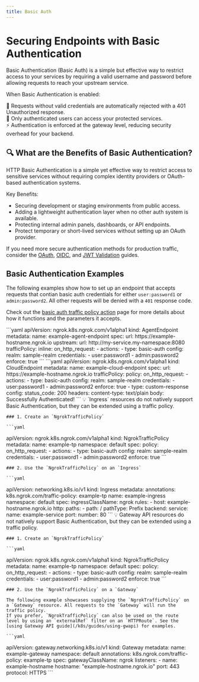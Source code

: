 ```yaml
---
title: Basic Auth
---
```



# Securing Endpoints with Basic Authentication

Basic Authentication (Basic Auth) is a simple but effective way to restrict access to your services by requiring a valid username and password before allowing requests to reach your upstream service.

When Basic Authentication is enabled:

🔐 Requests without valid credentials are automatically rejected with a 401 Unauthorized response. <br />
🔐 Only authenticated users can access your protected services. <br />
⚡ Authentication is enforced at the gateway level, reducing security overhead for your backend. <br />


## 🔍 What are the Benefits of Basic Authentication?

HTTP Basic Authentication is a simple yet effective way to restrict access to sensitive services without requiring complex identity providers or OAuth-based authentication systems.

Key Benefits:

- Securing development or staging environments from public access.
- Adding a lightweight authentication layer when no other auth system is available.
- Protecting internal admin panels, dashboards, or API endpoints.
- Protect temporary or short-lived services without setting up an OAuth provider.

If you need more secure authentication methods for production traffic, consider the [OAuth](/k8s/guides/how-to/oauth), [OIDC](/k8s/guides/how-to/oidc), and [JWT Validation](/k8s/guides/how-to/jwt-validation) guides.

## Basic Authentication Examples

The following examples show how to set up an endpoint that accepts requests that contian basic auth credentials for either `user:password1` or `admin:password2`.
All other requests will be denied with a `401` response code.

Check out the [basic auth traffic policy action](/traffic-policy/actions/basic-auth/) page for more details about how it functions and the parameters it accepts.

<Tabs groupId="kind" queryString="kind">
	<TabItem value="agent-endpoint" label="AgentEndpoint" default>
	```yaml
  apiVersion: ngrok.k8s.ngrok.com/v1alpha1
  kind: AgentEndpoint
  metadata:
    name: example-agent-endpoint
  spec:
    url: https://example-hostname.ngrok.io
    upstream:
      url: http://my-service.my-namespace:8080
    trafficPolicy:
      inline:
        on_http_request:
        - actions:
          - type: basic-auth
            config:
              realm: sample-realm
              credentials:
                - user:password1
                - admin:password2
              enforce: true
	```
	</TabItem>
	<TabItem value="cloud-endpoint" label="CloudEndpoint">
	```yaml
  apiVersion: ngrok.k8s.ngrok.com/v1alpha1
  kind: CloudEndpoint
  metadata:
    name: example-cloud-endpoint
  spec:
    url: https://example-hostname.ngrok.io
    trafficPolicy:
      policy:
        on_http_request:
        - actions:
          - type: basic-auth
            config:
              realm: sample-realm
              credentials:
                - user:password1
                - admin:password2
              enforce: true
          - type: custom-response
            config:
              status_code: 200
              headers:
                content-type: text/plain
              body: Successfully Authenticated!
	```
	</TabItem>
	<TabItem value="ingress" label="Ingress">
	💡 `Ingress` resources do not natively support Basic Authentication, but they can be extended using a traffic policy.

	### 1. Create an `NgrokTrafficPolicy`

	```yaml
  apiVersion: ngrok.k8s.ngrok.com/v1alpha1
  kind: NgrokTrafficPolicy
  metadata:
    name: example-tp
    namespace: default
  spec:
    policy:
      on_http_request:
      - actions:
        - type: basic-auth
          config:
            realm: sample-realm
            credentials:
              - user:password1
              - admin:password2
            enforce: true
	```

	### 2. Use the `NgrokTrafficPolicy` on an `Ingress`

	```yaml
  apiVersion: networking.k8s.io/v1
  kind: Ingress
  metadata:
    annotations:
      k8s.ngrok.com/traffic-policy: example-tp
    name: example-ingress
    namespace: default
  spec:
    ingressClassName: ngrok
    rules:
      - host: example-hostname.ngrok.io
        http:
          paths:
            - path: /
              pathType: Prefix
              backend:
                service:
                  name: example-service
                  port:
                    number: 80
	```
	</TabItem>
	<TabItem value="gateway-api" label="Gateway API">
	💡 Gateway API resources do not natively support Basic Authentication, but they can be extended using a traffic policy.

	### 1. Create an `NgrokTrafficPolicy`

	```yaml
  apiVersion: ngrok.k8s.ngrok.com/v1alpha1
  kind: NgrokTrafficPolicy
  metadata:
    name: example-tp
    namespace: default
  spec:
    policy:
      on_http_request:
      - actions:
        - type: basic-auth
          config:
            realm: sample-realm
            credentials:
              - user:password1
              - admin:password2
            enforce: true
	```

	### 2. Use the `NgrokTrafficPolicy` on a `Gateway`

	The following example showcases supplying the `NgrokTrafficPolicy` on a `Gateway` resource. All requests to the `Gateway` will run the traffic policy.
	If you prefer, `NgrokTrafficPolicy` can also be used on the route level by using an `externalRef` filter on an `HTTPRoute`. See the [using Gateway API guide](/k8s/guides/using-gwapi) for examples.

	```yaml
  apiVersion: gateway.networking.k8s.io/v1
  kind: Gateway
  metadata:
    name: example-gateway
    namespace: default
    annotations:
      k8s.ngrok.com/traffic-policy: example-tp
  spec:
    gatewayClassName: ngrok
    listeners:
      - name: example-hostname
        hostname: "example-hostname.ngrok.io"
        port: 443
        protocol: HTTPS
	```
	</TabItem>
</Tabs>
